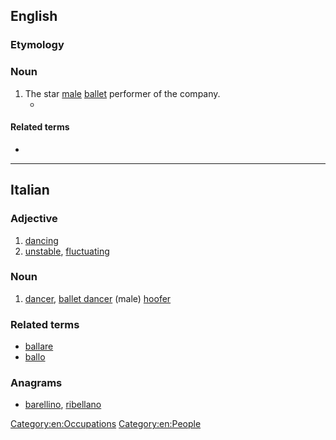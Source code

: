 ==English==

===Etymology===
{{etyl|it|en}}

===Noun===
{{en-noun}}

# The star [[male]] [[ballet]] performer of the company.
#* {{quote-journal|date=June 17, 2007|author=David Colman|title=The Merman of La Scala|work=New York Times|url=http://www.nytimes.com/2007/06/17/fashion/17POSS.html
|passage=As aware as you are, though, consider how much more keenly the leaping ballerinas and '''ballerinos''' of the world feel the tow with every move they make.}}

====Related terms====
* {{l|en|ballerina}}

[[Category:en:Occupations]]

----

==Italian==

===Adjective===
{{it-adj|ballerin}}

# [[dancing]]
# [[unstable]], [[fluctuating]]

===Noun===
{{it-noun|m|f=ballerina}}

# [[dancer]], [[ballet dancer]] (male) [[hoofer]]

===Related terms===
* [[ballare]]
* [[ballo]]

===Anagrams===
* [[barellino#Italian|barellino]], [[ribellano#Italian|ribellano]]

[[Category:en:People]]
